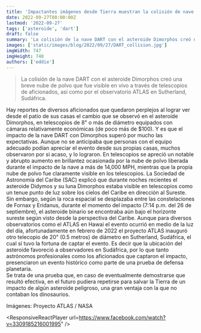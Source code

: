 ```yaml
---
title: 'Impactantes imágenes desde Tierra muestran la colisión de nave con Asteroide'
date: 2022-09-27T08:00:00Z
lastmod: '2022-09-27'
tags: ['asteroide', 'dart']
draft: false
summary: 'La colisión de la nave DART con el asteroide Dimorphos creó una breve nube de polvo que fue visible en vivo a través de telescopios de aficionados, así como por el observatorio ATLAS en Sutherland, Sudáfrica.'
images: ['static/images/blog/2022/09/27/DART_collision.jpg']
imgWidth: 747
imgHeight: 748
authors: ['eddie']
---
```


> La colisión de la nave DART con el asteroide Dimorphos creó una breve nube de polvo que fue visible en vivo a través de telescopios de aficionados, así como por el observatorio ATLAS en Sutherland, Sudáfrica.

Hay reportes de diversos aficionados que quedaron perplejos al lograr ver desde el patio de sus casas el cambio que se observó en el asteroide Dimorphos, en telescopios de 8" o más de diámetro equipados con cámaras relativamente económicas (de poco más de $100).
Y es que el impacto de la nave DART con Dimorphos superó por mucho las expectativas. Aunque no se anticipaba que personas con el equipo adecuado podían apreciar el evento desde sus propias casas, muchos observaron por si acaso, y lo lograron.
En telescopios se apreció un notable y abrupto aumento en brillantez ocasionada por la nube de polvo liberada durante el impacto de la nave a más de 14,000 MPH, mientras que la propia nube de polvo fue claramente visible en los telescopios.
La Sociedad de Astronomía del Caribe (SAC) explicó que durante noches recientes el asteroide Didymos y su luna Dimorphos estaba visible en telescopios como un tenue punto de luz sobre los cielos del Caribe en dirección al Sureste.
Sin embargo, según la roca espacial se desplazaba entre las constelaciones de Fornax y Eridanus, durante el momento del impacto (7:14 p.m. del 26 de septiembre), el asteroide binario se encontraba aún bajo el horizonte sureste según visto desde la perspectiva del Caribe.
Aunque para diversos observatorios como el ATLAS en Hawai el evento ocurrió en medio de la luz del día, afortunadamente en febrero de 2022 el proyecto ATLAS inauguró otro telecopio de 20" (0.5 metros) de diámetro en Sutherland, Sudáfrica, el cual sí tuvo la fortuna de captar el evento.
Es decir que la ubicación del asteroide favoreció a observadores en Sudáfrica, por lo que tanto astrónomos profesionales como los aficionados que captaron el impacto, presenciaron un evento histórico como parte de una prueba de defensa planetaria.  
Se trata de una prueba que, en caso de eventualmente demostrarse que resultó efectiva, en el futuro pudiera repetirse para salvar la Tierra de un impacto de algún asteroide peligroso, una gran ventaja con la que no contaban los dinosaurios.

Imágenes: Proyecto ATLAS / NASA

<ResponsiveReactPlayer url=https://www.facebook.com/watch?v=3309185216001995" />
